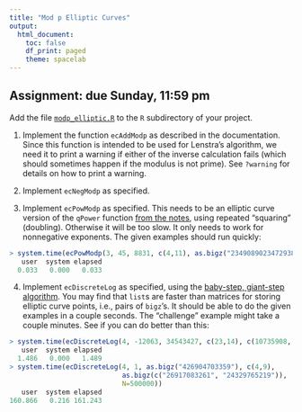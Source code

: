 ```yaml
---
title: "Mod p Elliptic Curves"
output:
  html_document:
    toc: false
    df_print: paged
    theme: spacelab
---
```


## Assignment: due Sunday, 11:59 pm

Add the file [`modp_elliptic.R`](https://djhunter.github.io/cryptography/R/modp_elliptic.R) to the `R` subdirectory of your project. 

1. Implement the function `ecAddModp` as described in the documentation. Since this function is intended to be used for Lenstra's algorithm, we need it to print a warning if either of the inverse calculation fails (which should sometimes happen if the modulus is not prime). See `?warning` for details on how to print a warning.

2. Implement `ecNegModp` as specified. 

3. Implement `ecPowModp` as specified. This needs to be an elliptic curve version of the `qPower` function [from the notes](../slides/15elliptic_curves2.html#/efficient-exponentiation), using repeated "squaring" (doubling). Otherwise it will be too slow. It only needs to work for nonnegative exponents. The given examples should run quickly:
```r
> system.time(ecPowModp(3, 45, 8831, c(4,11), as.bigz("2349089023472938409283490823")))
   user  system elapsed 
  0.033   0.000   0.033
```

4. Implement `ecDiscreteLog` as specified, using the [baby-step, giant-step algorithm](../slides/16elliptic_curves3.html#/attacking-ec-discrete-logarithms-bsgs). You may find that `list`s are faster than matrices for storing elliptic curve points, i.e., pairs of `bigz`'s. It should be able to do the given examples in a couple seconds. The "challenge" example might take a couple minutes. See if you can do better than this:
```r
> system.time(ecDiscreteLog(4, -12063, 34543427, c(23,14), c(10735908, 411234)))
   user  system elapsed 
  1.486   0.000   1.489 
> system.time(ecDiscreteLog(4, 1, as.bigz("426904703359"), c(4,9),
                            as.bigz(c("26917083261", "24329765219")),
                            N=500000))
   user  system elapsed 
160.866   0.216 161.243 
```
